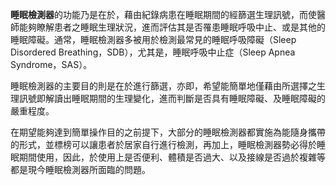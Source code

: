 {{noreference|time=2007-11-26}}

'''睡眠檢測器'''的功能乃是在於，藉由紀錄病患在睡眠期間的經篩選生理訊號，而使醫師能夠瞭解患者之睡眠生理狀況，進而評估其是否罹患睡眠呼吸中止、或是其他的睡眠障礙。通常，睡眠檢測器多被用於檢測最常見的睡眠呼吸障礙（Sleep Disordered Breathing，SDB），尤其是，睡眠呼吸中止症（Sleep Apnea Syndrome，SAS）。

睡眠檢測器的主要目的則是在於進行篩選，亦即，希望能簡單地僅藉由所選擇之生理訊號即解讀出睡眠期間的生理變化，進而判斷是否具有睡眠障礙、及睡眠障礙的嚴重程度。

在期望能夠達到簡單操作目的之前提下，大部分的睡眠檢測器都實施為能隨身攜帶的形式，並標榜可以讓患者於居家自行進行檢測，再加上，睡眠檢測器勢必得於睡眠期間使用，因此，於使用上是否便利、體積是否過大、以及接線是否過於複雜等都是現今睡眠檢測器所面臨的問題。